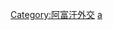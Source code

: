 {{Commonscat|Bilateral relations of Afghanistan}}

[[Category:阿富汗外交|Category:阿富汗外交]]
[[Category:各国双边关系|a]]